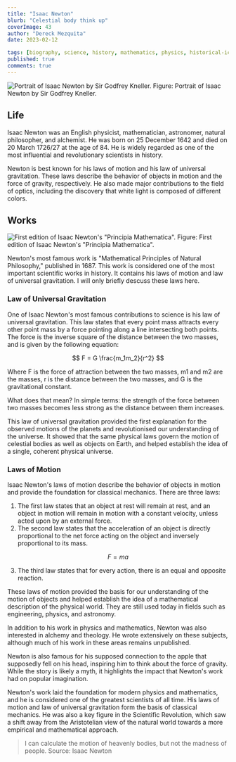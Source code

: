 ```yaml
---
title: "Isaac Newton"
blurb: "Celestial body think up"
coverImage: 43
author: "Dereck Mezquita"
date: 2023-02-12

tags: [biography, science, history, mathematics, physics, historical-icon]
published: true
comments: true
---
```


![Portrait of Isaac Newton by Sir Godfrey Kneller.](/references/biography_isaac-newton/Portrait_of_Sir_Isaac_Newton,_1689.jpg)
Figure: Portrait of Isaac Newton by Sir Godfrey Kneller.

## Life

Isaac Newton was an English physicist, mathematician, astronomer, natural philosopher, and alchemist. He was born on 25 December 1642 and died on 20 March 1726/27 at the age of 84. He is widely regarded as one of the most influential and revolutionary scientists in history.

Newton is best known for his laws of motion and his law of universal gravitation. These laws describe the behavior of objects in motion and the force of gravity, respectively. He also made major contributions to the field of optics, including the discovery that white light is composed of different colors.

## Works

![First edition of Isaac Newton's "Principia Mathematica".](/references/biography_isaac-newton/Prinicipia-title.png)
Figure: First edition of Isaac Newton's "Principia Mathematica".

Newton's most famous work is "Mathematical Principles of Natural Philosophy," published in 1687. This work is considered one of the most important scientific works in history. It contains his laws of motion and law of universal gravitation. I will only briefly descuss these laws here.

### Law of Universal Gravitation

One of Isaac Newton's most famous contributions to science is his law of universal gravitation. This law states that every point mass attracts every other point mass by a force pointing along a line intersecting both points. The force is the inverse square of the distance between the two masses, and is given by the following equation:

$$
    F = G \frac{m_1m_2}{r^2}
$$

Where F is the force of attraction between the two masses, m1 and m2 are the masses, r is the distance between the two masses, and G is the gravitational constant.

What does that mean? In simple terms: the strength of the force between two masses becomes less strong as the distance between them increases.

This law of universal gravitation provided the first explanation for the observed motions of the planets and revolutionised our understanding of the universe. It showed that the same physical laws govern the motion of celestial bodies as well as objects on Earth, and helped establish the idea of a single, coherent physical universe.

### Laws of Motion

Isaac Newton's laws of motion describe the behavior of objects in motion and provide the foundation for classical mechanics. There are three laws:

1. The first law states that an object at rest will remain at rest, and an object in motion will remain in motion with a constant velocity, unless acted upon by an external force.
2. The second law states that the acceleration of an object is directly proportional to the net force acting on the object and inversely proportional to its mass.

$$
    F = ma
$$

3. The third law states that for every action, there is an equal and opposite reaction.


These laws of motion provided the basis for our understanding of the motion of objects and helped establish the idea of a mathematical description of the physical world. They are still used today in fields such as engineering, physics, and astronomy.

In addition to his work in physics and mathematics, Newton was also interested in alchemy and theology. He wrote extensively on these subjects, although much of his work in these areas remains unpublished.

Newton is also famous for his supposed connection to the apple that supposedly fell on his head, inspiring him to think about the force of gravity. While the story is likely a myth, it highlights the impact that Newton's work had on popular imagination.

Newton's work laid the foundation for modern physics and mathematics, and he is considered one of the greatest scientists of all time. His laws of motion and law of universal gravitation form the basis of classical mechanics. He was also a key figure in the Scientific Revolution, which saw a shift away from the Aristotelian view of the natural world towards a more empirical and mathematical approach.

> I can calculate the motion of heavenly bodies, but not the madness of people.
Source: Isaac Newton